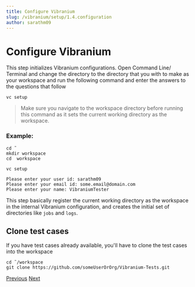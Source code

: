 ```yaml
---
title: Configure Vibranium
slug: /vibranium/setup/1.4.configuration
author: sarathm09
---
```


# Configure Vibranium

This step initializes Vibranium configurations. Open Command Line/ Terminal and change the directory to the directory that you with to make as your workspace and run the following command and enter the answers to the questions that follow

```shell
vc setup
```

> Make sure you navigate to the workspace directory before running this command as it sets the current working directory as the workspace.

### Example:

```shell
cd ˜  
mkdir workspace
cd  workspace

vc setup
                                         
Please enter your user id: sarathm09
Please enter your email id: some.email@domain.com
Please enter your name: VibraniumTester
```

This step basically register the current working directory as the workspace in the internal Vibranium configuration, and creates the initial set of directories like `jobs` and `logs`. 



## Clone test cases

If you have test cases already available, you'll have to clone the test cases into the workspace

```shell
cd ˜/workspace
git clone https://github.com/someUserOrOrg/Vibranium-Tests.git
```

[Previous](1.3.installation.md)
[Next](1.5.config_json.md)
